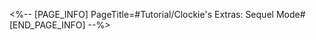 <%-- [PAGE_INFO]
PageTitle=#Tutorial/Clockie's Extras: Sequel Mode#
[END_PAGE_INFO] --%>
{{Tutorial
|sort      = 605501
|title     = Clockie's Extras: Sequel Mode
|subtitle  = 
|type      = Adventure
|about     = 
|image1    = Tutorial Clockie's Extras Sequel Mode 1.png{{subst:void|<!--$UPLOAD:<<SpriteOutput/TutorialPic/TutorialPage_605501.png>-<Tutorial Clockie's Extras Sequel Mode 1.png>-<Tutorial Files>>-->}}
|text1     = In Sequel Mode, the tracks will continue {{Color|h|nobold=1|endlessly}}. Challenge yourself and achieve your {{Color|h|nobold=1|highest all-time score}}!
}}